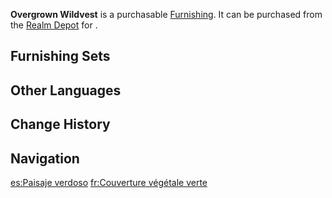 {{Furnishing Infobox
|id             = 372410
|image          = Item Overgrown Wildvest.png
|category       = Landform
|subcategory    = Shrub
|rarity         = 2
|adeptal_energy = 10
|load           = 50
|reduced_load   = 50
|description    = The poets of [[Liyue]] named this ubiquitous grass the "Wildvest."<br />The lush vegetation represents kindly weather and stable [[Ley Lines|ley lines]], and is thus an indispensable part of painting the landscapes of a flourishing world.
|source1        = [[Realm Depot]]
}}
'''Overgrown Wildvest''' is a purchasable [[Furnishing]]. It can be purchased from the [[Realm Depot]] for {{Item|Realm Currency|30|x=40}}.

==Furnishing Sets==
{{Craft Usage}}

==Other Languages==
{{Other Languages
|en      = Overgrown Wildvest
|zhs     = 青衫景铄
|zhs_rm  = Qīng Shān Jǐng Shuò
|zht     = 青衫景鑠
|zht_rm  = Qīng Shān Jǐng Shuò
|zh_tl   = 
|ja      = 緑の青衫
|ja_rm   = Midori no Seisan{{Assumed}}
|ja_tl   = 
|ko      = 푸른 청삼
|ko_rm   = 
|ko_tl   = 
|es      = Paisaje verdoso
|es_tl   = 
|fr      = Couverture végétale verte
|fr_tl   = Green Plant Blanket
|ru      = Зелёный пейзаж
|ru_tl   = 
|th      = หญ้าห่มฟ้าเขียวขจี
|th_rm   = 
|th_tl   = 
|vi      = Thanh Sam Cảnh Thước
|vi_tl   = 
|de      = Frühlingshaftes Graskleid
|de_tl   = Vernal Grass Dress
|id      = Wildvest Lebat
|id_tl   = Overgrown Wildvest
|pt      = Paisagem Verdejante
|pt_tl   = 
}}

==Change History==
{{Change History|1.5}}

==Navigation==
{{Furnishing Navbox/Exterior|Landform}}

[[es:Paisaje verdoso]]
[[fr:Couverture végétale verte]]